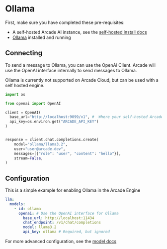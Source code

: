# Ollama

First, make sure you have completed these pre-requisites:

- A self-hosted Arcade AI instance, see the [self-hosted install docs](https://docs.arcade.dev/home/install/overview)
- [Ollama](https://ollama.com/) installed and running

## Connecting

To send a message to Ollama, you can use the OpenAI Client. Arcade will use the OpenAI interface internally to send messages to Ollama.

<Warning>Ollama is currently not supported on Arcade Cloud, but can be used with a self hosted engine.</Warning>

```python
import os

from openai import OpenAI

client = OpenAI(
  base_url="http://localhost:9099/v1", #  Where your self-hosted Arcade engine is running
  api_key=os.environ.get("ARCADE_API_KEY")
)


response = client.chat.completions.create(
    model="ollama/llama3.2",
    user="user@arcade.dev",
    messages=[{"role": "user", "content": "hello"}],
    stream=False,
)
```

## Configuration

This is a simple example for enabling Ollama in the Arcade Engine

```yaml
llm:
  models:
    - id: ollama
      openai: # Use the OpenAI interface for Ollama
        base_url: http://localhost:11434
        chat_endpoint: /v1/chat/completions
        model: llama3.2
        api_key: ollama # Required, but ignored
```

For more advanced configuration, see the [model docs](/home/configure/models#ollama)
